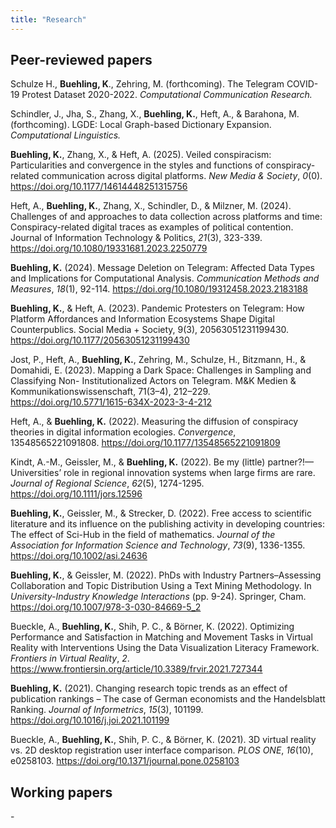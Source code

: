 ```yaml
---
title: "Research"
---
```


## Peer-reviewed papers

Schulze H., **Buehling, K**., Zehring, M. (forthcoming). The Telegram COVID-19 Protest Dataset 2020-2022. *Computational Communication Research.*

Schindler, J., Jha, S., Zhang, X., **Buehling, K.**, Heft, A., & Barahona, M. (forthcoming). LGDE: Local Graph-based Dictionary Expansion. *Computational Linguistics.*

**Buehling, K.**, Zhang, X., & Heft, A. (2025). Veiled conspiracism: Particularities and convergence in the styles and functions of conspiracy-related communication across digital platforms. *New Media & Society*, *0*(0). <https://doi.org/10.1177/14614448251315756>

Heft, A., **Buehling, K.**, Zhang, X., Schindler, D., & Milzner, M. (2024). Challenges of and approaches to data collection across platforms and time: Conspiracy-related digital traces as examples of political contention. Journal of Information Technology & Politics, *21*(3), 323-339. <https://doi.org/10.1080/19331681.2023.2250779>

**Buehling, K.** (2024). Message Deletion on Telegram: Affected Data Types and Implications for Computational Analysis. *Communication Methods and Measures*, *18*(1), 92-114. <https://doi.org/10.1080/19312458.2023.2183188>

**Buehling, K.**, & Heft, A. (2023). Pandemic Protesters on Telegram: How Platform Affordances and Information Ecosystems Shape Digital Counterpublics. Social Media + Society, 9(3), 20563051231199430. <https://doi.org/10.1177/20563051231199430>

Jost, P., Heft, A., **Buehling, K.**, Zehring, M., Schulze, H., Bitzmann, H., & Domahidi, E. (2023). Mapping a Dark Space: Challenges in Sampling and Classifying Non- Institutionalized Actors on Telegram. M&K Medien & Kommunikationswissenschaft, 71(3–4), 212–229. <https://doi.org/10.5771/1615-634X-2023-3-4-212>

Heft, A., & **Buehling, K.** (2022). Measuring the diffusion of conspiracy theories in digital information ecologies. *Convergence*, 13548565221091808. <https://doi.org/10.1177/13548565221091809>

Kindt, A.-M., Geissler, M., & **Buehling, K.** (2022). Be my (little) partner⁈—Universities’ role in regional innovation systems when large firms are rare. *Journal of Regional Science*, *62*(5), 1274-1295. <https://doi.org/10.1111/jors.12596>

**Buehling, K.**, Geissler, M., & Strecker, D. (2022). Free access to scientific literature and its influence on the publishing activity in developing countries: The effect of Sci-Hub in the field of mathematics. *Journal of the Association for Information Science and Technology*, *73*(9), 1336-1355. <https://doi.org/10.1002/asi.24636>

**Buehling, K.**, & Geissler, M. (2022). PhDs with Industry Partners–Assessing Collaboration and Topic Distribution Using a Text Mining Methodology. In *University-Industry Knowledge Interactions* (pp. 9-24). Springer, Cham. <https://doi.org/10.1007/978-3-030-84669-5_2>

Bueckle, A., **Buehling, K.**, Shih, P. C., & Börner, K. (2022). Optimizing Performance and Satisfaction in Matching and Movement Tasks in Virtual Reality with Interventions Using the Data Visualization Literacy Framework. *Frontiers in Virtual Reality*, *2*. <https://www.frontiersin.org/article/10.3389/frvir.2021.727344>

**Buehling, K.** (2021). Changing research topic trends as an effect of publication rankings – The case of German economists and the Handelsblatt Ranking. *Journal of Informetrics*, *15*(3), 101199. <https://doi.org/10.1016/j.joi.2021.101199>

Bueckle, A., **Buehling, K.**, Shih, P. C., & Börner, K. (2021). 3D virtual reality vs. 2D desktop registration user interface comparison. *PLOS ONE*, *16*(10), e0258103. <https://doi.org/10.1371/journal.pone.0258103>

## Working papers

\-
